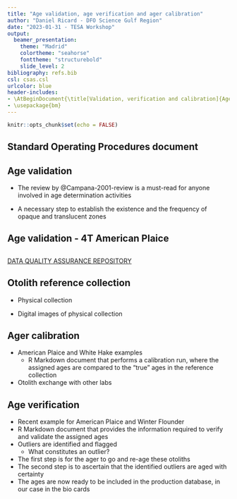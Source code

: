 ```yaml
---
title: "Age validation, age verification and ager calibration"
author: "Daniel Ricard - DFO Science Gulf Region"
date: "2023-01-31 - TESA Workshop"
output: 
  beamer_presentation:
    theme: "Madrid"
    colortheme: "seahorse"
    fonttheme: "structurebold"
    slide_level: 2
bibliography: refs.bib
csl: csas.csl
urlcolor: blue
header-includes:
- \AtBeginDocument{\title[Validation, verification and calibration]{Age validation, age verification and ager calibration}}
- \usepackage{bm}
---
```


```r
knitr::opts_chunk$set(echo = FALSE)
```

## Standard Operating Procedures document

\begin{columns}
\column{0.5\textwidth}
Our regional attempt at rescuing and formalising the available information about ageing procedures

\column{0.5\textwidth}
\begin{center}
  \includegraphics[width=1.0\textwidth]{SOP-cover.png}
\end{center}

\end{columns}


## Age validation

- The review by @Campana-2001-review is a must-read for anyone involved in age determination activities

- A necessary step to establish the existence and the frequency of opaque and translucent zones

## Age validation - 4T American Plaice

\begin{columns}
\column{0.5\textwidth}
A validation study usually involves a bomb radiocarbon assay

\column{0.5\textwidth}
\begin{center}
  \includegraphics[width=1.0\textwidth]{Morin-et-al-cover.png}
\end{center}

\end{columns}


## 

[DATA QUALITY ASSURANCE REPOSITORY](https://www.ices.dk/community/Pages/PGCCDBS-doc-repository.aspx)


## Otolith reference collection

- Physical collection

- Digital images of physical collection


## Ager calibration

- American Plaice and White Hake examples
  - R Markdown document that performs a calibration run, where the assigned ages are compared to the "true" ages in the reference collection

- Otolith exchange with other labs


## Age verification

- Recent example for American Plaice and Winter Flounder
- R Markdown document that provides the information required to verify and validate the assigned ages 
- Outliers are identified and flagged
  - What constitutes an outlier?
- The first step is for the ager to go and re-age these otoliths
- The second step is to ascertain that the identified outliers are aged with certainty
- The ages are now ready to be included in the production database, in our case in the bio cards
